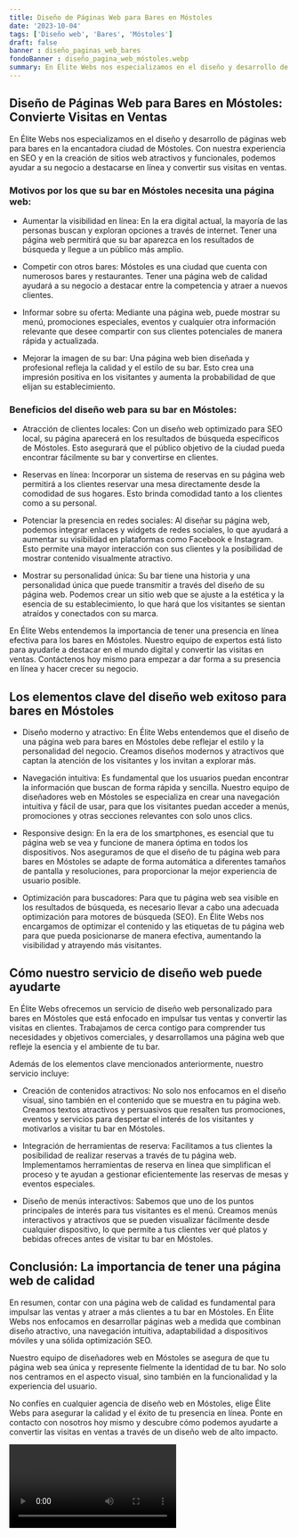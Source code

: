 ```yaml
---
title: Diseño de Páginas Web para Bares en Móstoles
date: '2023-10-04'
tags: ['Diseño web', 'Bares', 'Móstoles']
draft: false
banner : diseño_paginas_web_bares
fondoBanner : diseño_pagina_web_móstoles.webp
summary: En Élite Webs nos especializamos en el diseño y desarrollo de páginas web para bares en la encantadora ciudad de Móstoles. Con nuestra experiencia en SEO y en la creación de sitios web atractivos y funcionales, podemos ayudar a su negocio a destacarse en línea y convertir sus visitas en ventas.
---
```


## Diseño de Páginas Web para Bares en Móstoles: Convierte Visitas en Ventas

En Élite Webs nos especializamos en el diseño y desarrollo de páginas web para bares en la encantadora ciudad de Móstoles. Con nuestra experiencia en SEO y en la creación de sitios web atractivos y funcionales, podemos ayudar a su negocio a destacarse en línea y convertir sus visitas en ventas.

### Motivos por los que su bar en Móstoles necesita una página web:
- Aumentar la visibilidad en línea: En la era digital actual, la mayoría de las personas buscan y exploran opciones a través de internet. Tener una página web permitirá que su bar aparezca en los resultados de búsqueda y llegue a un público más amplio.

- Competir con otros bares: Móstoles es una ciudad que cuenta con numerosos bares y restaurantes. Tener una página web de calidad ayudará a su negocio a destacar entre la competencia y atraer a nuevos clientes.

- Informar sobre su oferta: Mediante una página web, puede mostrar su menú, promociones especiales, eventos y cualquier otra información relevante que desee compartir con sus clientes potenciales de manera rápida y actualizada.

- Mejorar la imagen de su bar: Una página web bien diseñada y profesional refleja la calidad y el estilo de su bar. Esto crea una impresión positiva en los visitantes y aumenta la probabilidad de que elijan su establecimiento.

### Beneficios del diseño web para su bar en Móstoles:
- Atracción de clientes locales: Con un diseño web optimizado para SEO local, su página aparecerá en los resultados de búsqueda específicos de Móstoles. Esto asegurará que el público objetivo de la ciudad pueda encontrar fácilmente su bar y convertirse en clientes.

- Reservas en línea: Incorporar un sistema de reservas en su página web permitirá a los clientes reservar una mesa directamente desde la comodidad de sus hogares. Esto brinda comodidad tanto a los clientes como a su personal.

- Potenciar la presencia en redes sociales: Al diseñar su página web, podemos integrar enlaces y widgets de redes sociales, lo que ayudará a aumentar su visibilidad en plataformas como Facebook e Instagram. Esto permite una mayor interacción con sus clientes y la posibilidad de mostrar contenido visualmente atractivo.

- Mostrar su personalidad única: Su bar tiene una historia y una personalidad única que puede transmitir a través del diseño de su página web. Podemos crear un sitio web que se ajuste a la estética y la esencia de su establecimiento, lo que hará que los visitantes se sientan atraídos y conectados con su marca.

En Élite Webs entendemos la importancia de tener una presencia en línea efectiva para los bares en Móstoles. Nuestro equipo de expertos está listo para ayudarle a destacar en el mundo digital y convertir las visitas en ventas. Contáctenos hoy mismo para empezar a dar forma a su presencia en línea y hacer crecer su negocio.

<GifSeo />

<Cta />

## Los elementos clave del diseño web exitoso para bares en Móstoles

- Diseño moderno y atractivo: En Élite Webs entendemos que el diseño de una página web para bares en Móstoles debe reflejar el estilo y la personalidad del negocio. Creamos diseños modernos y atractivos que captan la atención de los visitantes y los invitan a explorar más.

- Navegación intuitiva: Es fundamental que los usuarios puedan encontrar la información que buscan de forma rápida y sencilla. Nuestro equipo de diseñadores web en Móstoles se especializa en crear una navegación intuitiva y fácil de usar, para que los visitantes puedan acceder a menús, promociones y otras secciones relevantes con solo unos clics.

- Responsive design: En la era de los smartphones, es esencial que tu página web se vea y funcione de manera óptima en todos los dispositivos. Nos aseguramos de que el diseño de tu página web para bares en Móstoles se adapte de forma automática a diferentes tamaños de pantalla y resoluciones, para proporcionar la mejor experiencia de usuario posible.

- Optimización para buscadores: Para que tu página web sea visible en los resultados de búsqueda, es necesario llevar a cabo una adecuada optimización para motores de búsqueda (SEO). En Élite Webs nos encargamos de optimizar el contenido y las etiquetas de tu página web para que pueda posicionarse de manera efectiva, aumentando la visibilidad y atrayendo más visitantes.

## Cómo nuestro servicio de diseño web puede ayudarte

En Élite Webs ofrecemos un servicio de diseño web personalizado para bares en Móstoles que está enfocado en impulsar tus ventas y convertir las visitas en clientes. Trabajamos de cerca contigo para comprender tus necesidades y objetivos comerciales, y desarrollamos una página web que refleje la esencia y el ambiente de tu bar.

Además de los elementos clave mencionados anteriormente, nuestro servicio incluye:

- Creación de contenidos atractivos: No solo nos enfocamos en el diseño visual, sino también en el contenido que se muestra en tu página web. Creamos textos atractivos y persuasivos que resalten tus promociones, eventos y servicios para despertar el interés de los visitantes y motivarlos a visitar tu bar en Móstoles.

- Integración de herramientas de reserva: Facilitamos a tus clientes la posibilidad de realizar reservas a través de tu página web. Implementamos herramientas de reserva en línea que simplifican el proceso y te ayudan a gestionar eficientemente las reservas de mesas y eventos especiales.

- Diseño de menús interactivos: Sabemos que uno de los puntos principales de interés para tus visitantes es el menú. Creamos menús interactivos y atractivos que se pueden visualizar fácilmente desde cualquier dispositivo, lo que permite a tus clientes ver qué platos y bebidas ofreces antes de visitar tu bar en Móstoles.

## Conclusión: La importancia de tener una página web de calidad

En resumen, contar con una página web de calidad es fundamental para impulsar las ventas y atraer a más clientes a tu bar en Móstoles. En Élite Webs nos enfocamos en desarrollar páginas web a medida que combinan diseño atractivo, una navegación intuitiva, adaptabilidad a dispositivos móviles y una sólida optimización SEO.

Nuestro equipo de diseñadores web en Móstoles se asegura de que tu página web sea única y represente fielmente la identidad de tu bar. No solo nos centramos en el aspecto visual, sino también en la funcionalidad y la experiencia del usuario.

No confíes en cualquier agencia de diseño web en Móstoles, elige Élite Webs para asegurar la calidad y el éxito de tu presencia en línea. Ponte en contacto con nosotros hoy mismo y descubre cómo podemos ayudarte a convertir las visitas en ventas a través de un diseño web de alto impacto.

<Video />

<CtaBot job='Bares' city='Móstoles'/>

<Gmaps query='Móstoles+españa+maps' />